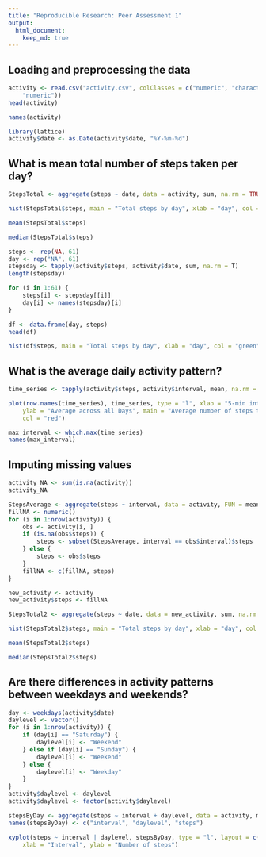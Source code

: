 ```yaml
---
title: "Reproducible Research: Peer Assessment 1"
output: 
  html_document:
    keep_md: true
---
```

## Loading and preprocessing the data
```r
activity <- read.csv("activity.csv", colClasses = c("numeric", "character", 
    "numeric"))
head(activity)

names(activity)

library(lattice)
activity$date <- as.Date(activity$date, "%Y-%m-%d")
```
## What is mean total number of steps taken per day?
```r
StepsTotal <- aggregate(steps ~ date, data = activity, sum, na.rm = TRUE)

hist(StepsTotal$steps, main = "Total steps by day", xlab = "day", col = "red")

mean(StepsTotal$steps)

median(StepsTotal$steps)

steps <- rep(NA, 61)
day <- rep("NA", 61)
stepsday <- tapply(activity$steps, activity$date, sum, na.rm = T)
length(stepsday)

for (i in 1:61) {
    steps[i] <- stepsday[[i]]
    day[i] <- names(stepsday)[i]
}

df <- data.frame(day, steps)
head(df)

hist(df$steps, main = "Total steps by day", xlab = "day", col = "green")
```
## What is the average daily activity pattern?
```r
time_series <- tapply(activity$steps, activity$interval, mean, na.rm = TRUE)

plot(row.names(time_series), time_series, type = "l", xlab = "5-min interval", 
    ylab = "Average across all Days", main = "Average number of steps taken", 
    col = "red")

max_interval <- which.max(time_series)
names(max_interval)

```
## Imputing missing values
```r
activity_NA <- sum(is.na(activity))
activity_NA

StepsAverage <- aggregate(steps ~ interval, data = activity, FUN = mean)
fillNA <- numeric()
for (i in 1:nrow(activity)) {
    obs <- activity[i, ]
    if (is.na(obs$steps)) {
        steps <- subset(StepsAverage, interval == obs$interval)$steps
    } else {
        steps <- obs$steps
    }
    fillNA <- c(fillNA, steps)
}

new_activity <- activity
new_activity$steps <- fillNA

StepsTotal2 <- aggregate(steps ~ date, data = new_activity, sum, na.rm = TRUE)

hist(StepsTotal2$steps, main = "Total steps by day", xlab = "day", col = "red")

mean(StepsTotal2$steps)

median(StepsTotal2$steps)

```

## Are there differences in activity patterns between weekdays and weekends?
```r
day <- weekdays(activity$date)
daylevel <- vector()
for (i in 1:nrow(activity)) {
    if (day[i] == "Saturday") {
        daylevel[i] <- "Weekend"
    } else if (day[i] == "Sunday") {
        daylevel[i] <- "Weekend"
    } else {
        daylevel[i] <- "Weekday"
    }
}
activity$daylevel <- daylevel
activity$daylevel <- factor(activity$daylevel)

stepsByDay <- aggregate(steps ~ interval + daylevel, data = activity, mean)
names(stepsByDay) <- c("interval", "daylevel", "steps")

xyplot(steps ~ interval | daylevel, stepsByDay, type = "l", layout = c(1, 2), 
    xlab = "Interval", ylab = "Number of steps")
```